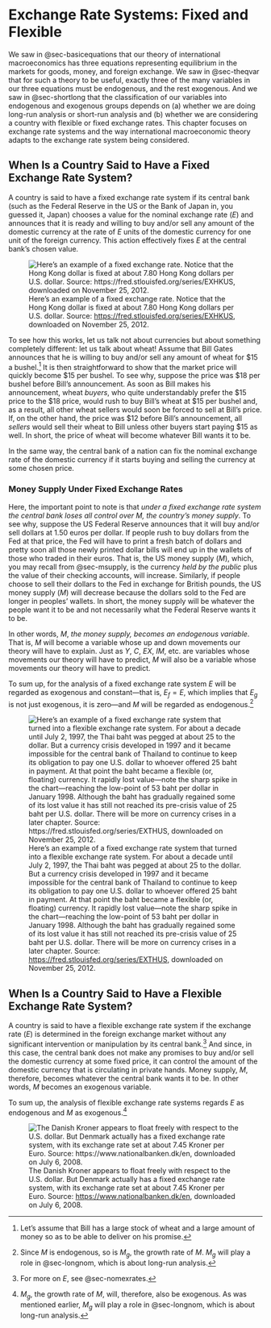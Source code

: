 <!--
sec-exchsys
sec-fixexrates
fig-chart-hong-kong-dollar
sec-fixexrates-money
fig-chart-thai-baht
sec-flexexrates
fig-chart-danish-krone
-->
# Exchange Rate Systems: Fixed and Flexible {#sec-exchsys}

We saw in @sec-basicequations that our theory of international macroeconomics has three equations representing equilibrium in the markets for goods, money, and foreign exchange. We saw in @sec-theqvar that for such a theory to be useful, exactly three of the many variables in our three equations must be endogenous, and the rest exogenous. And we saw in @sec-shortlong that the classification of our variables into endogenous and exogenous groups depends on (a) whether we are doing long-run analysis or short-run analysis and (b) whether we are considering a country with flexible or fixed exchange rates. This chapter focuses on exchange rate systems and the way international macroeconomic theory adapts to the exchange rate system being considered.

## When Is a Country Said to Have a Fixed Exchange Rate System? {#sec-fixexrates}

A country is said to have a fixed exchange rate system\index{exchange rate!fixed} if its central bank (such as the Federal Reserve in the US or the Bank of Japan in, you guessed it, Japan) chooses a value for the nominal exchange rate ($E$) and announces that it is ready and willing to buy and/or sell any amount of the domestic currency at the rate of $E$ units of the domestic currency for one unit of the foreign currency. This action effectively fixes $E$ at the central bank's chosen value.\index{central banks!control of exchange rates}

![Here's an example of a fixed exchange rate. Notice that the Hong Kong dollar is fixed at about 7.80 Hong Kong dollars per U.S. dollar. Source: <https://fred.stlouisfed.org/series/EXHKUS>, downloaded on November 25, 2012.](images/HKdollar-fredgraph.png){#fig-chart-hong-kong-dollar}

To see how this works, let us talk not about currencies but about something completely different: let us talk about wheat! Assume that Bill Gates announces that he is willing to buy and/or sell any amount of wheat for \$15 a bushel.^[Let's assume that Bill has a large stock of wheat and a large amount of money so as to be able to deliver on his promise.] It is then straightforward to show that the market price will quickly become \$15 per bushel. To see why, suppose the price was \$18 per bushel before Bill's announcement. As soon as Bill makes his announcement, wheat *buyers*, who quite understandably prefer the \$15 price to the \$18 price, would rush to buy Bill's wheat at \$15 per bushel and, as a result, all other wheat sellers would soon be forced to sell at Bill's price. If, on the other hand, the price was \$12 before Bill's announcement, all *sellers* would sell their wheat to Bill unless other buyers start paying \$15 as well. In short, the price of wheat will become whatever Bill wants it to be. 

In the same way, the central bank of a nation can fix the nominal exchange rate of the domestic currency if it starts buying and selling the currency at some chosen price.

### Money Supply Under Fixed Exchange Rates {#sec-fixexrates-money}

Here, the important point to note is that *under a fixed exchange rate system the central bank loses all control over $M$, the country's money supply*.\index{central banks!control of money supply} To see why, suppose the US Federal Reserve announces that it will buy and/or sell dollars at 1.50 euros per dollar. If people rush to buy dollars from the Fed at that price, the Fed will have to print a fresh batch of dollars and pretty soon all those newly printed dollar bills will end up in the wallets of those who traded in their euros. That is, the US money supply ($M$), which, you may recall from @sec-msupply, is the currency *held by the public* plus the value of their checking accounts, will increase. Similarly, if people choose to sell their dollars to the Fed in exchange for British pounds, the US money supply ($M$) will decrease because the dollars sold to the Fed are longer in peoples' wallets. In short, the money supply will be whatever the people want it to be and not necessarily what the Federal Reserve wants it to be. 

In other words, $M$, *the money supply, becomes an endogenous variable*. That is, $M$ will become a variable whose up and down movements our theory will have to explain. Just as $Y$, $C$, $EX$, $IM$, etc. are variables whose movements our theory will have to predict, $M$ will also be a variable whose movements our theory will have to predict.

To sum up, for the analysis of a fixed exchange rate system $E$ will be regarded as exogenous and constant---that is, $E_f=E$, which implies that $E_g$ is not just exogenous, it is zero---and $M$ will be regarded as endogenous.^[Since $M$ is endogenous, so is $M_g$, the growth rate of $M$. $M_g$ will play a role in @sec-longnom, which is about long-run analysis.]

![Here's an example of a fixed exchange rate system that turned into a flexible exchange rate system. For about a decade until July 2, 1997, the Thai baht was pegged at about 25 to the dollar. But a currency crisis developed in 1997 and it became impossible for the central bank of Thailand to continue to keep its obligation to pay one U.S. dollar to whoever offered 25 baht in payment. At that point the baht became a flexible (or, floating) currency. It rapidly lost value---note the sharp spike in the chart---reaching the low-point of 53 baht per dollar in January 1998. Although the baht has gradually regained some of its lost value it has still not reached its pre-crisis value of 25 baht per U.S. dollar. There will be more on currency crises in a later chapter.  Source: <https://fred.stlouisfed.org/series/EXTHUS>, downloaded on November 25, 2012.](images/baht-fredgraph.png){#fig-chart-thai-baht}



## When Is a Country Said to Have a Flexible Exchange Rate System? {#sec-flexexrates}

A country is said to have a flexible exchange rate system\index{exchange rate!flexible} if the exchange rate ($E$) is determined in the foreign exchange market without any significant intervention or manipulation by its central bank.^[For more on $E$, see @sec-nomexrates.] And since, in this case, the central bank does not make any promises to buy and/or sell the domestic currency at some fixed price, it can control the amount of the domestic currency that is circulating in private hands. Money supply, $M$, therefore, becomes whatever the central bank wants it to be. In other words, $M$ becomes an exogenous variable.\index{central banks!control of money supply}

To sum up, the analysis of flexible exchange rate systems regards $E$ as endogenous and $M$ as exogenous.^[$M_g$, the growth rate of $M$, will, therefore, also be exogenous. As was mentioned earlier, $M_g$ will play a role in @sec-longnom, which is about long-run analysis.]

![The Danish Kroner appears to float freely with respect to the U.S. dollar. But Denmark actually has a fixed exchange rate system, with its exchange rate set at about 7.45 Kroner per Euro.  Source: <https://www.nationalbanken.dk/en>, downloaded on July 6, 2008.](images/DKK.png){#fig-chart-danish-kroner}

